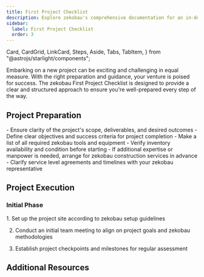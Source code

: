 ```yaml
---
title: First Project Checklist
description: Explore zekobau's comprehensive documentation for an in-depth look at our premium tools and construction services. 
sidebar:
  label: First Project Checklist
  order: 3
---
```

  Card,
  CardGrid,
  LinkCard,
  Steps,
  Aside,
  Tabs,
  TabItem,
} from "@astrojs/starlight/components";

Embarking on a new project can be exciting and challenging in equal measure. With the right preparation and guidance, your venture is poised for success. The zekobau First Project Checklist is designed to provide a clear and structured approach to ensure you're well-prepared every step of the way.

## Project Preparation

<CardGrid>
  <Card title="Scope and Objectives">
    - Ensure clarity of the project's scope, deliverables, and desired outcomes
    - Define clear objectives and success criteria for project completion
  </Card>
  <Card title="Tools and Equipment">
    - Make a list of all required zekobau tools and equipment
    - Verify inventory availability and condition before starting
  </Card>
  <Card title="Arranging Services">
    - If additional expertise or manpower is needed, arrange for zekobau construction services in advance
    - Clarify service level agreements and timelines with your zekobau representative
  </Card>
</CardGrid>

## Project Execution
### Initial Phase
<Steps>
1. Set up the project site according to zekobau setup guidelines

2. Conduct an initial team meeting to align on project goals and zekobau methodologies

3. Establish project checkpoints and milestones for regular assessment
</Steps>


## Additional Resources
<CardGrid>
<LinkCard
  title="Detailed Guides"
  description="Access in-depth documentation and user manuals for zekobau tools and services."
  href="/guides/getting-started"
/>
<LinkCard
  title="Support Contacts"
  description="Keep handy the contact details for zekobau support, available for assistance throughout your project."
  href="/guides/getting-started"
/>
<LinkCard
  title="Advanced Learning"
  description="Explore further educational resources provided by zekobau to refine your skills and knowledge base."
  href="/guides/getting-started"
/>
</CardGrid>